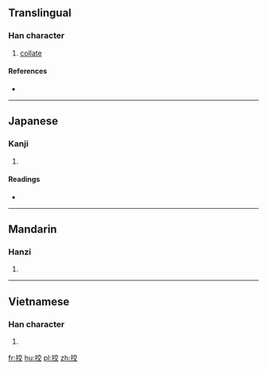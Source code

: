 ==Translingual==

===Han character===
{{Han char|rn=64|rad=手|as=06|sn=9|four=5004<sub>8</sub>|canj=手卜金大 (QYCK)}}

# [[collate]]

====References====
* {{Han ref|kx=0430.120|dkj=12050|dj=0780.050|hdz=31875.030|uh=630D|ud=25357|bh=CED5|bd=52949}}

----

==Japanese==

===Kanji===
{{ja-kanji|grade=|rs=手06}}

# {{defn|lang=ja|sort=手06}}

====Readings====
* {{ja-readings|on=[[こう]] (kō), [[きょう]] (kyō)|kun=[[はかる]] (hakaru)}}

----

==Mandarin==

===Hanzi===
{{cmn-hanzi|pin=[[jiào]] ([[jiao4]])|wg=chiao<sup>4</sup>}}

# {{defn|lang=cmn|sort=手06}}

----

==Vietnamese==

===Han character===
{{vi-readings|rs=手06| hanviet = gieo}}

# {{defn|lang=vi|sort=手06}}

[[fr:挍]]
[[hu:挍]]
[[pl:挍]]
[[zh:挍]]